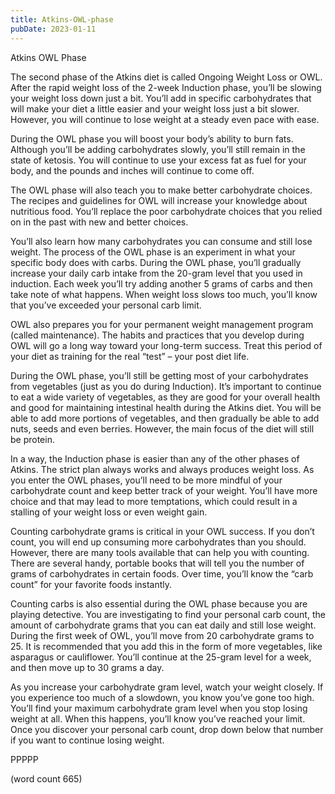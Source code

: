 ```yaml
---
title: Atkins-OWL-phase
pubDate: 2023-01-11
---
```


Atkins OWL Phase

The second phase of the Atkins diet is called Ongoing Weight Loss or OWL. After the rapid weight loss of the 2-week Induction phase, you’ll be slowing your weight loss down just a bit. You’ll add in specific carbohydrates that will make your diet a little easier and your weight loss just a bit slower. However, you will continue to lose weight at a steady even pace with ease. 

During the OWL phase you will boost your body’s ability to burn fats. Although you’ll be adding carbohydrates slowly, you’ll still remain in the state of ketosis. You will continue to use your excess fat as fuel for your body, and the pounds and inches will continue to come off.

The OWL phase will also teach you to make better carbohydrate choices. The recipes and guidelines for OWL will increase your knowledge about nutritious food. You’ll replace the poor carbohydrate choices that you relied on in the past with new and better choices.

You’ll also learn how many carbohydrates you can consume and still lose weight. The process of the OWL phase is an experiment in what your specific body does with carbs. During the OWL phase, you’ll gradually increase your daily carb intake from the 20-gram level that you used in induction. Each week you’ll try adding another 5 grams of carbs and then take note of what happens. When weight loss slows too much, you’ll know that you’ve exceeded your personal carb limit.

OWL also prepares you for your permanent weight management program (called maintenance). The habits and practices that you develop during OWL will go a long way toward your long-term success. Treat this period of your diet as training for the real “test” – your post diet life.

During the OWL phase, you’ll still be getting most of your carbohydrates from vegetables (just as you do during Induction). It’s important to continue to eat a wide variety of vegetables, as they are good for your overall health and good for maintaining intestinal health during the Atkins diet. You will be able to add more portions of vegetables, and then gradually be able to add nuts, seeds and even berries. However, the main focus of the diet will still be protein. 

In a way, the Induction phase is easier than any of the other phases of Atkins. The strict plan always works and always produces weight loss. As you enter the OWL phases, you’ll need to be more mindful of your carbohydrate count and keep better track of your weight. You’ll have more choice and that may lead to more temptations, which could result in a stalling of your weight loss or even weight gain.

Counting carbohydrate grams is critical in your OWL success. If you don’t count, you will end up consuming more carbohydrates than you should. However, there are many tools available that can help you with counting. There are several handy, portable books that will tell you the number of grams of carbohydrates in certain foods. Over time, you’ll know the “carb count” for your favorite foods instantly.

Counting carbs is also essential during the OWL phase because you are playing detective. You are investigating to find your personal carb count, the amount of carbohydrate grams that you can eat daily and still lose weight. During the first week of OWL, you’ll move from 20 carbohydrate grams to 25. It is recommended that you add this in the form of more vegetables, like asparagus or cauliflower. You’ll continue at the 25-gram level for a week, and then move up to 30 grams a day. 

As you increase your carbohydrate gram level, watch your weight closely. If you experience too much of a slowdown, you know you’ve gone too high. You’ll find your maximum carbohydrate gram level when you stop losing weight at all. When this happens, you’ll know you’ve reached your limit. Once you discover your personal carb count, drop down below that number if you want to continue losing weight.

PPPPP

(word count 665)